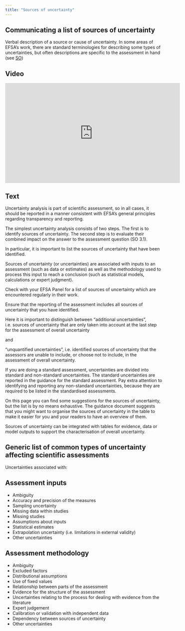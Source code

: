 ```yaml
---
title: "Sources of uncertainty"
---
```


## Communicating a list of sources of uncertainty 

Verbal description of a source or cause of uncertainty. In some areas of EFSA’s work, there are standard terminologies for describing some types of uncertainties, but often descriptions are specific to the assessment in hand (see [SO](https://doi.org/10.2903/j.efsa.2018.5122))

:::: {.panel-tabset}

## Video

<iframe width="560px" height="320px" allowfullscreen="true" allow="autoplay *" title="Sequence_SU_ListSourcesUncertainty" src="https://lu.instructuremedia.com/embed/59e17fb5-8221-47f7-b9de-23c38fc55652" frameborder="0"></iframe>

## Text

Uncertainty analysis is part of scientific assessment, so in all cases, it should be reported in a manner consistent with EFSA’s general principles regarding transparency and reporting.
 
The simplest uncertainty analysis consists of two steps. The first is to identify sources of uncertainty. The second step is to evaluate their combined impact on the answer to the assessment question (SO 3.1). 
 
In particular, it is important to list the sources of uncertainty that have been identified. 
 
Sources of uncertainty (or uncertainties) are associated with inputs to an assessment (such as data or estimates) as well as the methodology used to process this input to reach a conclusion (such as statistical models, calculations or expert judgment). 
 
Check with your EFSA Panel for a list of sources of uncertainty which are encountered regularly in their work. 
 
Ensure that the reporting of the assessment includes all sources of uncertainty that you have identified. 
 
Here it is important to distinguish between “additional uncertainties”, i.e. sources of uncertainty that are only taken into account at the last step for the assessment of overall uncertainty
 
and 
 
“unquantified uncertainties”, i.e. identified sources of uncertainty that the assessors are unable to include, or choose not to include, in the assessment of overall uncertainty.  
 
If you are doing a standard assessment, uncertainties are divided into standard and non-standard uncertainties. The standard uncertainties are reported in the guidance for the standard assessment. Pay extra attention to identifying and reporting any non-standard uncertainties, because they are required to be listed in the standardised assessments. 
 
On this page you can find some suggestions for the sources of uncertainty, but the list is by no means exhaustive. The guidance document suggests that you might want to organise the sources of uncertainty in the table to make it easier for you and your readers to have an overview of them. 
 
Sources of uncertainty can be integrated with tables for evidence, data or model outputs to support the characterisation of overall uncertainty.

::::

## Generic list of common types of uncertainty affecting scientific assessments

Uncertainties associated with:

:::: {.panel-tabset}
## Assessment inputs
- Ambiguity 
- Accuracy and precision of the measures 
- Sampling uncertainty 
- Missing data within studies 
- Missing studies 
- Assumptions about inputs 
- Statistical estimates 
- Extrapolation uncertainty (i.e. limitations in external validity) 
- Other uncertainties

## Assessment methodology
- Ambiguity 
- Excluded factors 
- Distributional assumptions 
- Use of fixed values 
- Relationship between parts of the assessment 
- Evidence for the structure of the assessment 
- Uncertainties relating to the process for dealing with evidence from the literature 
- Expert judgement 
- Calibration or validation with independent data 
- Dependency between sources of uncertainty 
- Other uncertainties
::::

